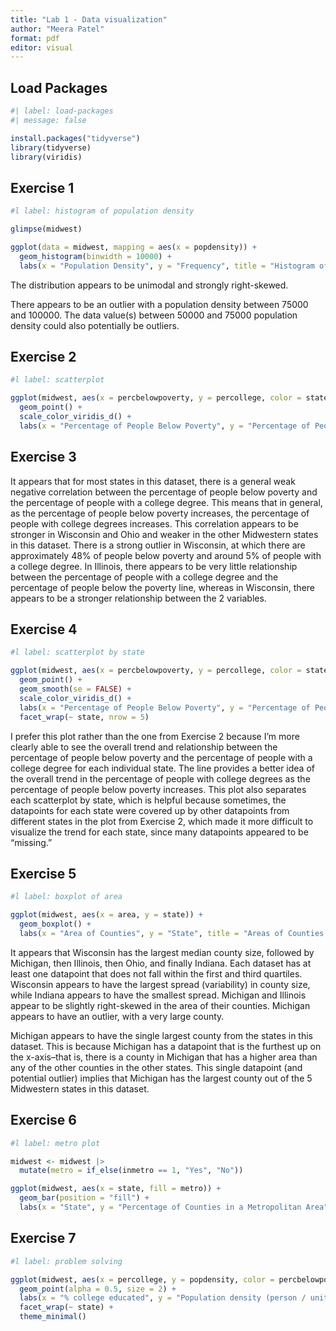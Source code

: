 ```yaml
---
title: "Lab 1 - Data visualization"
author: "Meera Patel"
format: pdf
editor: visual
---
```


## Load Packages

```r
#| label: load-packages
#| message: false

install.packages("tidyverse")
library(tidyverse)
library(viridis)
```

## Exercise 1

```r
#l label: histogram of population density

glimpse(midwest)

ggplot(data = midwest, mapping = aes(x = popdensity)) +
  geom_histogram(binwidth = 10000) +
  labs(x = "Population Density", y = "Frequency", title = "Histogram of Population Density")

```

The distribution appears to be unimodal and strongly right-skewed.

There appears to be an outlier with a population density between 75000 and 100000. The data value(s) between 50000 and 75000 population density could also potentially be outliers.

## Exercise 2

```r
#l label: scatterplot

ggplot(midwest, aes(x = percbelowpoverty, y = percollege, color = state)) +
  geom_point() +
  scale_color_viridis_d() +
  labs(x = "Percentage of People Below Poverty", y = "Percentage of People With a College Degree", title = "Relationship between Poverty Level and College Degree by State in the Midwest")
```

## Exercise 3

It appears that for most states in this dataset, there is a general weak negative correlation between the percentage of people below poverty and the percentage of people with a college degree. This means that in general, as the percentage of people below poverty increases, the percentage of people with college degrees increases. This correlation appears to be stronger in Wisconsin and Ohio and weaker in the other Midwestern states in this dataset. There is a strong outlier in Wisconsin, at which there are approximately 48% of people below poverty and around 5% of people with a college degree. In Illinois, there appears to be very little relationship between the percentage of people with a college degree and the percentage of people below the poverty line, whereas in Wisconsin, there appears to be a stronger relationship between the 2 variables.

## Exercise 4

```r
#l label: scatterplot by state

ggplot(midwest, aes(x = percbelowpoverty, y = percollege, color = state)) +
  geom_point() +
  geom_smooth(se = FALSE) +
  scale_color_viridis_d() +
  labs(x = "Percentage of People Below Poverty", y = "Percentage of People With a College Degree", title = "Relationship between Poverty Level and College Degree by State in the Midwest") +
  facet_wrap(~ state, nrow = 5)
```

I prefer this plot rather than the one from Exercise 2 because I'm more clearly able to see the overall trend and relationship between the percentage of people below poverty and the percentage of people with a college degree for each individual state. The line provides a better idea of the overall trend in the percentage of people with college degrees as the percentage of people below poverty increases. This plot also separates each scatterplot by state, which is helpful because sometimes, the datapoints for each state were covered up by other datapoints from different states in the plot from Exercise 2, which made it more difficult to visualize the trend for each state, since many datapoints appeared to be "missing."

## Exercise 5

```r
#l label: boxplot of area

ggplot(midwest, aes(x = area, y = state)) +
  geom_boxplot() +
  labs(x = "Area of Counties", y = "State", title = "Areas of Counties in Different States")
```

It appears that Wisconsin has the largest median county size, followed by Michigan, then Illinois, then Ohio, and finally Indiana. Each dataset has at least one datapoint that does not fall within the first and third quartiles. Wisconsin appears to have the largest spread (variability) in county size, while Indiana appears to have the smallest spread. Michigan and Illinois appear to be slightly right-skewed in the area of their counties. Michigan appears to have an outlier, with a very large county.

Michigan appears to have the single largest county from the states in this dataset. This is because Michigan has a datapoint that is the furthest up on the x-axis--that is, there is a county in Michigan that has a higher area than any of the other counties in the other states. This single datapoint (and potential outlier) implies that Michigan has the largest county out of the 5 Midwestern states in this dataset.

## Exercise 6

```r
#l label: metro plot

midwest <- midwest |>
  mutate(metro = if_else(inmetro == 1, "Yes", "No"))

ggplot(midwest, aes(x = state, fill = metro)) +
  geom_bar(position = "fill") +
  labs(x = "State", y = "Percentage of Counties in a Metropolitan Area", title = "Percentage of Counties in a Metropolitan Area by State")
```

## Exercise 7

```r
#l label: problem solving

ggplot(midwest, aes(x = percollege, y = popdensity, color = percbelowpoverty)) +
  geom_point(alpha = 0.5, size = 2) +
  labs(x = "% college educated", y = "Population density (person / unit area)", title = "Do people with college degrees tend to live in denser areas?", color = "% below poverty line") +
  facet_wrap(~ state) +
  theme_minimal()
```
